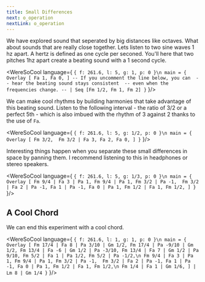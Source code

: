 ```yaml
---
title: Small Differences 
next: o_operation
nextLink: o_operation
---
```


We have explored sound that seperated by big distances like octaves. What about sounds that are really close together. Lets listen to two sine waves 1 hz apart.
A hertz is defined as one cycle per seconed. You'll here that two pitches 1hz apart create a beating sound with a 1 second cycle.


<WereSoCool language={
`{ f: 261.6, l: 5, g: 1, p: 0 }\n
main = {
  Overlay [
    Fa 1,
    Fa 0,
  ]
  -- If you uncomment the line below, you can 
  -- hear the beating sound stays consistent 
  -- even when the frequencies change.
  -- | Seq [Fm 1/2, Fm 1, Fm 2]
}`
}/>


We can make cool rhythms by building harmonies that take advantage of this beating sound. Listen to the following interval - the ratio of 3/2 or a perfect 5th - which is also imbued with the rhythm of 3 against 2 thanks to the use of `Fa`.

<WereSoCool language={
`{ f: 261.6, l: 5, g: 1/2, p: 0 }\n
main = {
  Overlay [
    Fm 3/2, 
    Fm 3/2 | Fa 3,
    Fa 2,
    Fa 0,
  ]
}`
}/>

Interesting things happen when you separate these small differences in space by panning them. I recommend listening to this in headphones or stereo speakers. 

<WereSoCool language={
`{ f: 261.6, l: 5, g: 1/3, p: 0 }\n
main = {
  Overlay [
    Fm 9/4 | Fa 3 | Pa 1,
    Fm 9/4 | Pa 1,
    Fm 3/2 | Pa -1, 
    Fm 3/2 | Fa 2 | Pa -1,
    Fa 1 | Pa -1,
    Fa 0 | Pa 1,
    Fm 1/2 | Fa 1,
    Fm 1/2,
  ]
}`
}/>

## A Cool Chord

We can end this experiment with a cool chord. 

<WereSoCool language={
`{ f: 261.6, l: 1, g: 1, p: 0 }\n
main = {
  Overlay [
    Fm 17/4 | Fa 8 | Pa 3/10 | Gm 1/2,
    Fm 17/4 | Pa -9/10 | Gm 1/2,
    Fm 13/4 | Fa -6 | Gm 1/2 | Pa -3/10,
    Fm 13/4 | Fa 7 | Gm 1/2 | Pa 9/10,
    Fm 5/2 | Fa 1 | Pa 1/2,
    Fm 5/2 | Pa -1/2,\n
    Fm 9/4 | Fa 3 | Pa 1,
    Fm 9/4 | Pa 1,
    Fm 3/2 | Pa -1, 
    Fm 3/2 | Fa 2 | Pa -1,
    Fa 1 | Pa -1,
    Fa 0 | Pa 1,
    Fm 1/2 | Fa 1,
    Fm 1/2,\n
    Fm 1/4 | Fa 1 | Gm 1/6,
  ]
  | Lm 8
  | Gm 1/4
}`
}/>
